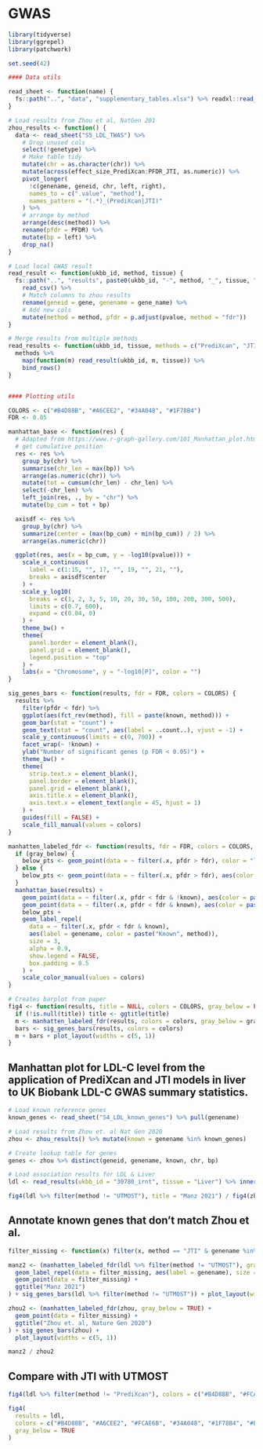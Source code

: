 # GWAS

```r
library(tidyverse)
library(ggrepel)
library(patchwork)

set.seed(42)

#### Data utils

read_sheet <- function(name) {
  fs::path("..", "data", "supplementary_tables.xlsx") %>% readxl::read_excel(name)
}

# Load results from Zhou et al, NatGen 201
zhou_results <- function() {
  data <- read_sheet("S5_LDL_TWAS") %>%
    # Drop unused cols
    select(!genetype) %>%
    # Make table tidy
    mutate(chr = as.character(chr)) %>%
    mutate(across(effect_size_PrediXcan:PFDR_JTI, as.numeric)) %>%
    pivot_longer(
      !c(genename, geneid, chr, left, right),
      names_to = c(".value", "method"),
      names_pattern = "(.*)_(PrediXcan|JTI)"
    ) %>%
    # arrange by method
    arrange(desc(method)) %>%
    rename(pfdr = PFDR) %>%
    mutate(bp = left) %>%
    drop_na()
}

# Load local GWAS result
read_result <- function(ukbb_id, method, tissue) {
  fs::path("..", "results", paste0(ukbb_id, "-", method, "_", tissue, ".csv")) %>%
    read_csv() %>%
    # Match columns to zhou results
    rename(geneid = gene, genename = gene_name) %>%
    # Add new cols
    mutate(method = method, pfdr = p.adjust(pvalue, method = "fdr"))
}

# Merge results from multiple methods
read_results <- function(ukbb_id, tissue, methods = c("PrediXcan", "JTI", "UTMOST")) {
  methods %>%
    map(function(m) read_result(ukbb_id, m, tissue)) %>%
    bind_rows()
}


#### Plotting utils

COLORS <- c("#B4D88B", "#A6CEE2", "#34A048", "#1F78B4")
FDR <- 0.05

manhattan_base <- function(res) {
  # Adapted from https://www.r-graph-gallery.com/101_Manhattan_plot.html
  # get cumulative position
  res <- res %>%
    group_by(chr) %>%
    summarise(chr_len = max(bp)) %>%
    arrange(as.numeric(chr)) %>%
    mutate(tot = cumsum(chr_len) - chr_len) %>%
    select(-chr_len) %>%
    left_join(res, ., by = "chr") %>%
    mutate(bp_cum = tot + bp)

  axisdf <- res %>%
    group_by(chr) %>%
    summarize(center = (max(bp_cum) + min(bp_cum)) / 2) %>%
    arrange(as.numeric(chr))

  ggplot(res, aes(x = bp_cum, y = -log10(pvalue))) +
    scale_x_continuous(
      label = c(1:15, "", 17, "", 19, "", 21, ""),
      breaks = axisdf$center
    ) +
    scale_y_log10(
      breaks = c(1, 2, 3, 5, 10, 20, 30, 50, 100, 200, 300, 500),
      limits = c(0.7, 600),
      expand = c(0.04, 0)
    ) +
    theme_bw() +
    theme(
      panel.border = element_blank(),
      panel.grid = element_blank(),
      legend.position = "top"
    ) +
    labs(x = "Chromosome", y = "-log10[P]", color = "")
}

sig_genes_bars <- function(results, fdr = FDR, colors = COLORS) {
  results %>%
    filter(pfdr < fdr) %>%
    ggplot(aes(fct_rev(method), fill = paste(known, method))) +
    geom_bar(stat = "count") +
    geom_text(stat = "count", aes(label = ..count..), vjust = -1) +
    scale_y_continuous(limits = c(0, 700)) +
    facet_wrap(~ !known) +
    ylab("Number of significant genes (p FDR < 0.05)") +
    theme_bw() +
    theme(
      strip.text.x = element_blank(),
      panel.border = element_blank(),
      panel.grid = element_blank(),
      axis.title.x = element_blank(),
      axis.text.x = element_text(angle = 45, hjust = 1)
    ) +
    guides(fill = FALSE) +
    scale_fill_manual(values = colors)
}

manhatten_labeled_fdr <- function(results, fdr = FDR, colors = COLORS, gray_below = FALSE) {
  if (gray_below) {
    below_pts <- geom_point(data = ~ filter(.x, pfdr > fdr), color = "lightgray")
  } else {
    below_pts <- geom_point(data = ~ filter(.x, pfdr > fdr), aes(color = paste("Addtional", method)))
  }
  manhattan_base(results) +
    geom_point(data = ~ filter(.x, pfdr < fdr & !known), aes(color = paste("Addtional", method))) +
    geom_point(data = ~ filter(.x, pfdr < fdr & known), aes(color = paste("Known", method))) +
    below_pts +
    geom_label_repel(
      data = ~ filter(.x, pfdr < fdr & known),
      aes(label = genename, color = paste("Known", method)),
      size = 3,
      alpha = 0.9,
      show.legend = FALSE,
      box.padding = 0.5
    ) +
    scale_color_manual(values = colors)
}

# Creates barplot from paper
fig4 <- function(results, title = NULL, colors = COLORS, gray_below = FALSE) {
  if (!is.null(title)) title <- ggtitle(title)
  m <- manhatten_labeled_fdr(results, colors = colors, gray_below = gray_below) + title
  bars <- sig_genes_bars(results, colors = colors)
  m + bars + plot_layout(widths = c(5, 1))
}
```

## Manhattan plot for LDL-C level from the application of PrediXcan and JTI models in liver to UK Biobank LDL-C GWAS summary statistics.
```r
# Load known reference genes
known_genes <- read_sheet("S4_LDL_known_genes") %>% pull(genename)

# Load results from Zhou et. al Nat Gen 2020
zhou <- zhou_results() %>% mutate(known = genename %in% known_genes)

# Create lookup table for genes
genes <- zhou %>% distinct(geneid, genename, known, chr, bp)

# Load association results for LDL & Liver
ldl <- read_results(ukbb_id = "30780_irnt", tissue = "Liver") %>% inner_join(genes)
```

```r
fig4(ldl %>% filter(method != "UTMOST"), title = "Manz 2021") / fig4(zhou, title = "Zhou et. al, Nature Gen 2020")
```
  
## Annotate known genes that don't match Zhou et al.
```r
filter_missing <- function(x) filter(x, method == "JTI" & genename %in% c("LIPA", "APOC2"))

manz2 <- (manhatten_labeled_fdr(ldl %>% filter(method != "UTMOST"), gray_below = TRUE) +
  geom_label_repel(data = filter_missing, aes(label = genename), size = 3, show.legend = FALSE, box.padding = 0.5) +
  geom_point(data = filter_missing) +
  ggtitle("Manz 2021")
) + sig_genes_bars(ldl %>% filter(method != "UTMOST")) + plot_layout(widths = c(5, 1))

zhou2 <- (manhatten_labeled_fdr(zhou, gray_below = TRUE) +
  geom_point(data = filter_missing) +
  ggtitle("Zhou et. al, Nature Gen 2020")
) + sig_genes_bars(zhou) +
  plot_layout(widths = c(5, 1))

manz2 / zhou2
```

## Compare with JTI with UTMOST

```r
fig4(ldl %>% filter(method != "PrediXcan"), colors = c("#B4D88B", "#FCAE6B", "#34A048", "#E6550E"))
```

```r
fig4(
  results = ldl,
  colors = c("#B4D88B", "#A6CEE2", "#FCAE6B", "#34A048", "#1F78B4", "#E6550E"),
  gray_below = TRUE
)
```
